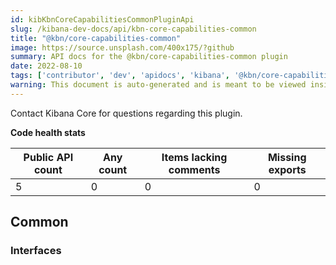 ```yaml
---
id: kibKbnCoreCapabilitiesCommonPluginApi
slug: /kibana-dev-docs/api/kbn-core-capabilities-common
title: "@kbn/core-capabilities-common"
image: https://source.unsplash.com/400x175/?github
summary: API docs for the @kbn/core-capabilities-common plugin
date: 2022-08-10
tags: ['contributor', 'dev', 'apidocs', 'kibana', '@kbn/core-capabilities-common']
warning: This document is auto-generated and is meant to be viewed inside our experimental, new docs system. Reach out in #docs-engineering for more info.
---
```




Contact Kibana Core for questions regarding this plugin.

**Code health stats**

| Public API count  | Any count | Items lacking comments | Missing exports |
|-------------------|-----------|------------------------|-----------------|
| 5 | 0 | 0 | 0 |

## Common

### Interfaces
<DocDefinitionList data={kbnCoreCapabilitiesCommonObj.common.interfaces}/>

